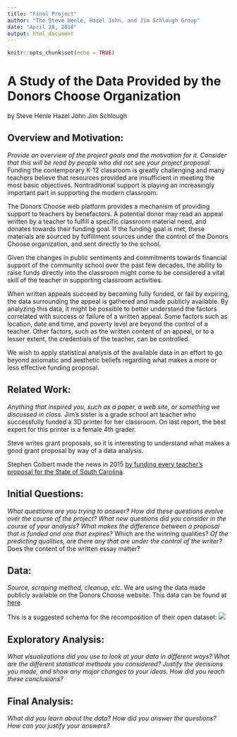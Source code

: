 ```yaml
---
title: "Final Project"
author: "The Steve Henle, Hazel John, and Jim Schlough Group"
date: "April 28, 2016"
output: html_document
---
```


```r
knitr::opts_chunk$set(echo = TRUE)
```
# A Study of the Data Provided by the Donors Choose Organization 
by
Steve Henle
Hazel John
Jim Schlough

## Overview and Motivation: 
*Provide an overview of the project goals and the motivation for it. Consider that this will be read by people who did not see your project proposal.*
Funding the contemporary K-12 classroom is greatly challenging and many teachers believe that resources provided are insufficient in meeting the most basic objectives. Nontraditional support is playing an increasingly important part in supporting the modern classroom. 

The Donors Choose web platform provides a mechanism of providing support to teachers by benefactors. A potential donor may read an appeal written by a teacher to fulfill a specific classroom material need, and donates towards their funding goal. If the funding goal is met, these materials are sourced by fulfillment sources under the control of the Donors Choose organization, and sent directly to the school. 

Given the changes in public sentiments and commitments towards financial support of the community school over the past few decades, the ability to raise funds directly into the classroom might come to be considered a vital skill of the teacher in supporting classroom activities. 

When written appeals succeed by becoming fully funded, or fail by expiring, the data surrounding the appeal is gathered and made publicly available. By analyzing this data, it might be possible to better understand the factors correlated with success or failure of a written appeal. Some factors such as location, date and time, and poverty level are beyond the control of a teacher. Other factors, such as the written content of an appeal, or to a lesser extent, the credentials of the teacher, can be controlled. 

We wish to apply statistical analysis of the available data in an effort to go beyond axiomatic and aesthetic beliefs regarding what makes a more or less effective funding proposal. 


## Related Work: 
*Anything that inspired you, such as a paper, a web site, or something we discussed in class.*
Jim's sister is a grade school art teacher who successfully funded a 3D printer for her classroom. On last report, the best expert for this printer is a female 4th grader.

Steve writes grant proposals, so it is interesting to understand what makes a good grant proposal by way of a data analysis.

Stephen Colbert made the news in 2015 [by funding every teacher's proposal for the State of South Carolina](http://time.com/3850694/stephen-colbert-funds-every-teacher-requested-grant-in-south-carolina-schools/).


## Initial Questions: 
*What questions are you trying to answer? How did these questions evolve over the course of the project? What new questions did you consider in the course of your analysis?*
*What makes the difference between a proposal that is funded and one that expires? 
*Which are the winning qualities? 
*Of the predicting qualities, are there any that are under the control of the writer?
*Does the content of the written essay matter?

## Data: 
*Source, scraping method, cleanup, etc.*
We are using the data made publicly available on the Donors Choose website.
This data can be found at [here](http://data.donorschoose.org/open-data/overview/).

This is a suggested schema for the recomposition of their open dataset:
![](http://i0.wp.com/data.donorschoose.org/wp-content/uploads/2013/12/DonorsChoose-org-data-schema-04012011.png)


## Exploratory Analysis: 
*What visualizations did you use to look at your data in different ways? What are the different statistical methods you considered? Justify the decisions you made, and show any major changes to your ideas. How did you reach these conclusions? *

## Final Analysis: 
*What did you learn about the data? How did you answer the questions? How can you justify your answers? * 





